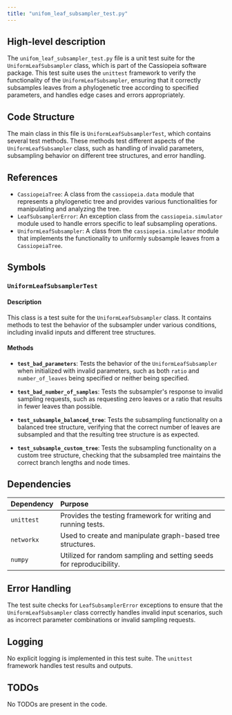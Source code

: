 ```yaml
---
title: "unifom_leaf_subsampler_test.py"
---
```


## High-level description

The `unifom_leaf_subsampler_test.py` file is a unit test suite for the `UniformLeafSubsampler` class, which is part of the Cassiopeia software package. This test suite uses the `unittest` framework to verify the functionality of the `UniformLeafSubsampler`, ensuring that it correctly subsamples leaves from a phylogenetic tree according to specified parameters, and handles edge cases and errors appropriately.

## Code Structure

The main class in this file is `UniformLeafSubsamplerTest`, which contains several test methods. These methods test different aspects of the `UniformLeafSubsampler` class, such as handling of invalid parameters, subsampling behavior on different tree structures, and error handling.

## References

- `CassiopeiaTree`: A class from the `cassiopeia.data` module that represents a phylogenetic tree and provides various functionalities for manipulating and analyzing the tree.
- `LeafSubsamplerError`: An exception class from the `cassiopeia.simulator` module used to handle errors specific to leaf subsampling operations.
- `UniformLeafSubsampler`: A class from the `cassiopeia.simulator` module that implements the functionality to uniformly subsample leaves from a `CassiopeiaTree`.

## Symbols

### `UniformLeafSubsamplerTest`
#### Description
This class is a test suite for the `UniformLeafSubsampler` class. It contains methods to test the behavior of the subsampler under various conditions, including invalid inputs and different tree structures.

#### Methods

- **`test_bad_parameters`**: Tests the behavior of the `UniformLeafSubsampler` when initialized with invalid parameters, such as both `ratio` and `number_of_leaves` being specified or neither being specified.

- **`test_bad_number_of_samples`**: Tests the subsampler's response to invalid sampling requests, such as requesting zero leaves or a ratio that results in fewer leaves than possible.

- **`test_subsample_balanced_tree`**: Tests the subsampling functionality on a balanced tree structure, verifying that the correct number of leaves are subsampled and that the resulting tree structure is as expected.

- **`test_subsample_custom_tree`**: Tests the subsampling functionality on a custom tree structure, checking that the subsampled tree maintains the correct branch lengths and node times.

## Dependencies

| Dependency | Purpose |
|:-----------|:--------|
| `unittest` | Provides the testing framework for writing and running tests. |
| `networkx` | Used to create and manipulate graph-based tree structures. |
| `numpy` | Utilized for random sampling and setting seeds for reproducibility. |

## Error Handling

The test suite checks for `LeafSubsamplerError` exceptions to ensure that the `UniformLeafSubsampler` class correctly handles invalid input scenarios, such as incorrect parameter combinations or invalid sampling requests.

## Logging

No explicit logging is implemented in this test suite. The `unittest` framework handles test results and outputs.

## TODOs

No TODOs are present in the code.